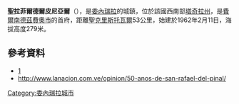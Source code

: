 '''聖拉菲爾德爾皮尼亞爾'''（{{lang-es|San Rafael del Piñal}}），是[[委內瑞拉|委內瑞拉]]的城鎮，位於該國西南部[[塔奇拉州|塔奇拉州]]，是[[費爾南德茲費奧市|費爾南德茲費奧市]]的首府，距離[[聖克里斯托瓦爾_(塔奇拉州)|聖克里斯托瓦爾]]53公里，始建於1962年2月11日，海拔高度279米。

==參考資料==
* [https://web.archive.org/web/20130627001455/http://www.corpoandes.gov.ve/files/imagenes/file/descargas/gerencia_informacion/Dossier%202003.pdf/Municipal%20Tachira_2003/Fernandez%20Feo.pdf]
*http://www.lanacion.com.ve/opinion/50-anos-de-san-rafael-del-pinal/{{dead link|date=2018年1月 |bot=InternetArchiveBot |fix-attempted=yes }}

{{Venezuela-geo-stub}}
[[Category:委內瑞拉城市|Category:委內瑞拉城市]]